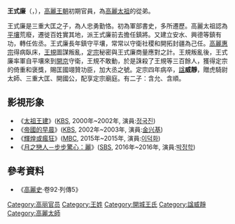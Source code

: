 '''王式廉'''（{{lang-ko|왕식렴}}，{{bd|？||949年|2月7日（高麗定宗四年陰曆正月初七）|}}），[[高麗王朝|高麗王朝]]初期官員，為[[高麗太祖|高麗太祖]]的從弟。

王式廉是三重大匡{{link-ko|王平達|왕평달}}之子，為人忠勇勤恪。初為軍部書史，多所遷歷。高麗太祖認為[[平壤|平壤]]荒廢，遷徙百姓實其地，派王式廉前去擔任鎮將。又建立安水、興德等鎮有功，轉任佐丞。王式廉長年鎮守平壤，常常以守衛社稷和開拓封疆為己任。[[高麗惠宗|高麗惠宗]]得病臥床，[[王規_(咸規)|王規]]圖謀叛亂，[[高麗定宗|定宗]]秘密與王式廉商量應對之計。王規叛亂後，王式廉率軍自平壤來到[[開京|開京]]守衛，王規不敢動，於是誅殺了王規等三百餘人，獲得定宗的倚重和褒獎，賜匡國翊贊功臣，加大丞之號。定宗四年病卒，[[諡|諡]]'''威靜'''，贈虎騎尉太師、三重大匡、開國公，配享定宗廟庭。有二子：含允、含順。

==影視形象==
* 《[[太祖王建|太祖王建]]》([[KBS|KBS]], 2000年~2002年, 演員:[[정국진_(배우)|정국진]])
* 《[[帝國的早晨|帝國的早晨]]》([[KBS|KBS]], 2002年~2003年, 演員:[[金兴基|金兴基]])
* 《[[輝煌或瘋狂|輝煌或瘋狂]]》([[MBC|MBC]], 2015年~2015年, 演員:[[이덕화|이덕화]])
* 《[[月之戀人－步步驚心：麗|月之戀人－步步驚心：麗]]》([[SBS|SBS]], 2016年~2016年, 演員:[[박정학|박정학]])

==參考資料==
*《[[高麗史|高麗史]]·卷92·列傳5》

[[Category:高丽官员|Category:高丽官员]]
[[Category:王姓|Category:王姓]]
[[Category:開城王氏|Category:開城王氏]]
[[Category:諡威靜|Category:諡威靜]]
[[Category:高麗太師|Category:高麗太師]]